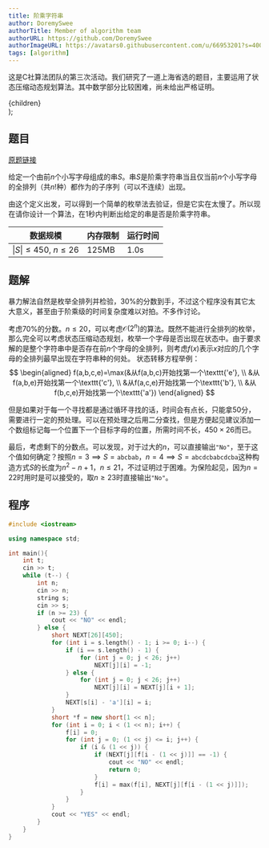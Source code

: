 ```yaml
---
title: 阶乘字符串
author: DoremySwee
authorTitle: Member of algorithm team
authorURL: https://github.com/DoremySwee
authorImageURL: https://avatars0.githubusercontent.com/u/66953201?s=400&u=58b3bbef3de5713252ff2d597346a72432399daf&v=4
tags: [algorithm]
---
```



这是C社算法团队的第三次活动。我们研究了一道上海省选的题目，主要运用了状态压缩动态规划算法。其中数学部分比较困难，尚未给出严格证明。

<!--truncate-->

  <div
    style={{
      backgroundColor: color,
      borderRadius: '10px',
      color: '#fff',
      padding: '1em',
      marginBottom: '1em',
      marginTop: '1em'
    }}>
    {children}
  </div>
);

## 题目

<Question color="#1d85c2">
  <a href="https://www.luogu.com.cn/problem/P3989">原题链接</a>

  给定一个由前$n$个小写字母组成的串$S$。串$S$是阶乘字符串当且仅当前$n$个小写字母的全排列（共$n!$种）都作为的子序列（可以不连续）出现。

  由这个定义出发，可以得到一个简单的枚举法去验证，但是它实在太慢了。所以现在请你设计一个算法，在1秒内判断出给定的串是否是阶乘字符串。

  | 数据规模 | 内存限制 | 运行时间 |
  | ------- | ------- | ------ |
  | $\|S\|\le 450$, $n\le 26$ | 125MB | 1.0s |
</Question>

## 题解

暴力解法自然是枚举全排列并检验，30%的分数到手，不过这个程序没有其它太大意义，甚至由于阶乘级的时间复杂度难以对拍。不多作讨论。

考虑70%的分数。$n\le 20$，可以考虑$\mathcal{O}(2^n)$的算法。既然不能进行全排列的枚举，那么完全可以考虑状态压缩动态规划，枚举一个字母是否出现在状态中。由于要求解的是整个字符串中是否存在前$n$个字母的全排列，则考虑$f(x)$表示$x$对应的几个字母的全排列最早出现在字符串种的何处。
状态转移方程举例：
$$
  \begin{aligned}
    f(a,b,c,e)=\max(&从f(a,b,c)开始找第一个\texttt{'e'}, \\
    &从f(a,b,e)开始找第一个\texttt{'c'}, \\
    &从f(a,c,e)开始找第一个\texttt{'b'}, \\
    &从f(b,c,e)开始找第一个\texttt{'a'})
  \end{aligned}
$$

但是如果对于每一个寻找都是通过循环寻找的话，时间会有点长，只能拿50分，需要进行一定的预处理。可以在预处理之后用二分查找，但是方便起见建议添加一个数组标记每一个位置下一个目标字母的位置，所需时间不长，$450\times 26$而已。

最后，考虑剩下的分数点。可以发现，对于过大的$n$，可以直接输出`"No"`，至于这个值如何确定？按照$n=3\implies S=\mathtt{abcbab}$，$n=4\implies S=\mathtt{abcdcbabcdcba}$这种构造方式$S$的长度为$n^2-n+1$，$n\le 21$，不过证明过于困难。为保险起见，因为$n=22$时用时是可以接受的，取$n\ge 23$时直接输出`"No"`。

## 程序

```cpp
#include <iostream>

using namespace std;

int main(){
    int t;
    cin >> t;
    while (t--) {
        int n;
        cin >> n;
        string s;
        cin >> s;
        if (n >= 23) {
            cout << "NO" << endl;
        } else {
            short NEXT[26][450];
            for (int i = s.length() - 1; i >= 0; i--) {
                if (i == s.length() - 1) {
                    for (int j = 0; j < 26; j++)
                        NEXT[j][i] = -1;
                } else {
                    for (int j = 0; j < 26; j++)
                        NEXT[j][i] = NEXT[j][i + 1];
                }
                NEXT[s[i] - 'a'][i] = i;
            }
            short *f = new short[1 << n];
            for (int i = 0; i < (1 << n); i++) {
                f[i] = 0;
                for (int j = 0; (1 << j) <= i; j++) {
                    if (i & (1 << j)) {
                        if (NEXT[j][f[i - (1 << j)]] == -1) {
                            cout << "NO" << endl;
                            return 0;
                        }
                        f[i] = max(f[i], NEXT[j][f[i - (1 << j)]]);
                    }
                }
            }
            cout << "YES" << endl;
        }
    }
}
```
